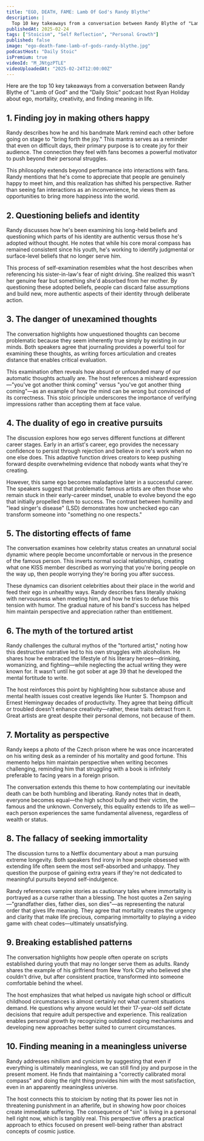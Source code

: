```yaml
---
title: "EGO, DEATH, FAME: Lamb Of God's Randy Blythe"
description: |
  Top 10 key takeaways from a conversation between Randy Blythe of "Lamb of God" and the "Daily Stoic" podcast host Ryan Holiday about ego, mortality, creativity, and finding meaning in life.
publishedAt: 2025-02-24
tags: ["Stoicism", "Self Reflection", "Personal Growth"]
published: false
image: "ego-death-fame-lamb-of-gods-randy-blythe.jpg"
podcastHost: "Daily Stoic"
isPremium: true
videoId: "M_JNtgzPTLE"
videoUploadedAt: "2025-02-24T12:00:00Z"
---
```



<PodcastSummaryPageLayout frontmatter={frontmatter}>
Here are the top 10 key takeaways from a conversation between Randy Blythe of "Lamb of God" and the "Daily Stoic" podcast host Ryan Holiday about ego, mortality, creativity, and finding meaning in life.

## 1. Finding joy in making others happy

Randy describes how he and his bandmate Mark remind each other before going on stage to "bring forth the joy." This mantra serves as a reminder that even on difficult days, their primary purpose is to create joy for their audience. The connection they feel with fans becomes a powerful motivator to push beyond their personal struggles.

This philosophy extends beyond performance into interactions with fans. Randy mentions that he's come to appreciate that people are genuinely happy to meet him, and this realization has shifted his perspective. Rather than seeing fan interactions as an inconvenience, he views them as opportunities to bring more happiness into the world.

## 2. Questioning beliefs and identity

Randy discusses how he's been examining his long-held beliefs and questioning which parts of his identity are authentic versus those he's adopted without thought. He notes that while his core moral compass has remained consistent since his youth, he's working to identify judgmental or surface-level beliefs that no longer serve him.

This process of self-examination resembles what the host describes when referencing his sister-in-law's fear of night driving. She realized this wasn't her genuine fear but something she'd absorbed from her mother. By questioning these adopted beliefs, people can discard false assumptions and build new, more authentic aspects of their identity through deliberate action.

## 3. The danger of unexamined thoughts

The conversation highlights how unquestioned thoughts can become problematic because they seem inherently true simply by existing in our minds. Both speakers agree that journaling provides a powerful tool for examining these thoughts, as writing forces articulation and creates distance that enables critical evaluation.

This examination often reveals how absurd or unfounded many of our automatic thoughts actually are. The host references a misheard expression—"you've got another think coming" versus "you've got another thing coming"—as an example of how the mind can be wrong but convinced of its correctness. This stoic principle underscores the importance of verifying impressions rather than accepting them at face value.

## 4. The duality of ego in creative pursuits

The discussion explores how ego serves different functions at different career stages. Early in an artist's career, ego provides the necessary confidence to persist through rejection and believe in one's work when no one else does. This adaptive function drives creators to keep pushing forward despite overwhelming evidence that nobody wants what they're creating.

However, this same ego becomes maladaptive later in a successful career. The speakers suggest that problematic famous artists are often those who remain stuck in their early-career mindset, unable to evolve beyond the ego that initially propelled them to success. The contrast between humility and "lead singer's disease" (LSD) demonstrates how unchecked ego can transform someone into "something no one respects."

## 5. The distorting effects of fame

The conversation examines how celebrity status creates an unnatural social dynamic where people become uncomfortable or nervous in the presence of the famous person. This inverts normal social relationships, creating what one KISS member described as worrying that you're boring people on the way up, then people worrying they're boring you after success.

These dynamics can disorient celebrities about their place in the world and feed their ego in unhealthy ways. Randy describes fans literally shaking with nervousness when meeting him, and how he tries to defuse this tension with humor. The gradual nature of his band's success has helped him maintain perspective and appreciation rather than entitlement.

## 6. The myth of the tortured artist

Randy challenges the cultural mythos of the "tortured artist," noting how this destructive narrative led to his own struggles with alcoholism. He shares how he embraced the lifestyle of his literary heroes—drinking, womanizing, and fighting—while neglecting the actual writing they were known for. It wasn't until he got sober at age 39 that he developed the mental fortitude to write.

The host reinforces this point by highlighting how substance abuse and mental health issues cost creative legends like Hunter S. Thompson and Ernest Hemingway decades of productivity. They agree that being difficult or troubled doesn't enhance creativity—rather, these traits detract from it. Great artists are great despite their personal demons, not because of them.

## 7. Mortality as perspective

Randy keeps a photo of the Czech prison where he was once incarcerated on his writing desk as a reminder of his mortality and good fortune. This memento helps him maintain perspective when writing becomes challenging, reminding him that struggling with a book is infinitely preferable to facing years in a foreign prison.

The conversation extends this theme to how contemplating our inevitable death can be both humbling and liberating. Randy notes that in death, everyone becomes equal—the high school bully and their victim, the famous and the unknown. Conversely, this equality extends to life as well—each person experiences the same fundamental aliveness, regardless of wealth or status.

## 8. The fallacy of seeking immortality

The discussion turns to a Netflix documentary about a man pursuing extreme longevity. Both speakers find irony in how people obsessed with extending life often seem the most self-absorbed and unhappy. They question the purpose of gaining extra years if they're not dedicated to meaningful pursuits beyond self-indulgence.

Randy references vampire stories as cautionary tales where immortality is portrayed as a curse rather than a blessing. The host quotes a Zen saying—"grandfather dies, father dies, son dies"—as representing the natural order that gives life meaning. They agree that mortality creates the urgency and clarity that make life precious, comparing immortality to playing a video game with cheat codes—ultimately unsatisfying.

## 9. Breaking established patterns

The conversation highlights how people often operate on scripts established during youth that may no longer serve them as adults. Randy shares the example of his girlfriend from New York City who believed she couldn't drive, but after consistent practice, transformed into someone comfortable behind the wheel.

The host emphasizes that what helped us navigate high school or difficult childhood circumstances is almost certainly not what current situations demand. He questions why anyone would let their 17-year-old self dictate decisions that require adult perspective and experience. This realization enables personal growth by recognizing outdated coping mechanisms and developing new approaches better suited to current circumstances.

## 10. Finding meaning in a meaningless universe

Randy addresses nihilism and cynicism by suggesting that even if everything is ultimately meaningless, we can still find joy and purpose in the present moment. He finds that maintaining a "correctly calibrated moral compass" and doing the right thing provides him with the most satisfaction, even in an apparently meaningless universe.

The host connects this to stoicism by noting that its power lies not in threatening punishment in an afterlife, but in showing how poor choices create immediate suffering. The consequence of "sin" is living in a personal hell right now, which is tangibly real. This perspective offers a practical approach to ethics focused on present well-being rather than abstract concepts of cosmic justice.

</PodcastSummaryPageLayout>

